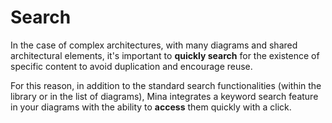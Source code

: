 

# Search

In the case of complex architectures, with many diagrams and shared architectural elements, it's important to **quickly search** for the existence of specific content to avoid duplication and encourage reuse.

For this reason, in addition to the standard search functionalities (within the library or in the list of diagrams), Mina integrates a keyword search feature in your diagrams with the ability to **access** them quickly with a click.

<div className="w-full h-[30rem] my-14 border-0">
  <ReactPlayer
    url="https://vimeo.com/1072369776/70ea26605e"
    muted
    width="100%"
    height="100%"
    controls
    config={{
      vimeo: {
        playerOptions: {
          transparent: false,
        },
      },
    }}
  />
</div>
